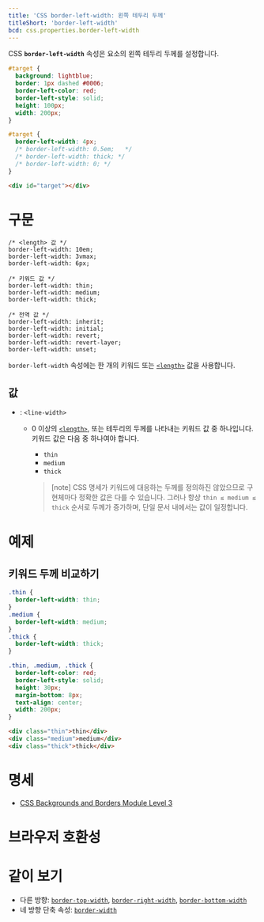 ```yaml
---
title: 'CSS border-left-width: 왼쪽 테두리 두께'
titleShort: 'border-left-width'
bcd: css.properties.border-left-width
---
```


CSS **`border-left-width`** 속성은 요소의 왼쪽 테두리 두께를 설정합니다.

```css hidden name=demo filename=style
#target {
  background: lightblue;
  border: 1px dashed #0006;
  border-left-color: red;
  border-left-style: solid;
  height: 100px;
  width: 200px;
}
```

```css hidden name=demo
#target {
  border-left-width: 4px;
  /* border-left-width: 0.5em;   */
  /* border-left-width: thick; */
  /* border-left-width: 0; */
}
```

```html hidden name=demo
<div id="target"></div>
```

<LiveExample height={180} lang="css" name="demo" />

# 구문

```css-prop
/* <length> 값 */
border-left-width: 10em;
border-left-width: 3vmax;
border-left-width: 6px;

/* 키워드 값 */
border-left-width: thin;
border-left-width: medium;
border-left-width: thick;

/* 전역 값 */
border-left-width: inherit;
border-left-width: initial;
border-left-width: revert;
border-left-width: revert-layer;
border-left-width: unset;
```

`border-left-width` 속성에는 한 개의 키워드 또는 [`<length>`] 값을 사용합니다.

## 값

- : `<line-width>`
  - 0 이상의 [`<length>`], 또는 테두리의 두께를 나타내는 키워드 값 중 하나입니다. 키워드 값은 다음 중 하나여야 합니다.
    - `thin`
    - `medium`
    - `thick`

    > [note] CSS 명세가 키워드에 대응하는 두께를 정의하진 않았으므로 구현체마다 정확한 값은 다를 수 있습니다. 그러나 항상 `thin ≤ medium ≤ thick` 순서로 두께가 증가하며, 단일 문서 내에서는 값이 일정합니다.

# 예제

## 키워드 두께 비교하기

```css hidden name=keywords
.thin {
  border-left-width: thin;
}
.medium {
  border-left-width: medium;
}
.thick {
  border-left-width: thick;
}
```

```css hidden name=keywords filename=style
.thin, .medium, .thick {
  border-left-color: red;
  border-left-style: solid;
  height: 30px;
  margin-bottom: 8px;
  text-align: center;
  width: 200px;
}
```

```html hidden name=keywords
<div class="thin">thin</div>
<div class="medium">medium</div>
<div class="thick">thick</div>
```

<LiveExample height={200} lang="css" name="keywords" />

# 명세

- [CSS Backgrounds and Borders Module Level 3](https://drafts.csswg.org/css-backgrounds/#the-border-width)

# 브라우저 호환성

<BrowserCompat data={props.bcd} />

# 같이 보기

- 다른 방향: [`border-top-width`], [`border-right-width`], [`border-bottom-width`]
- 네 방향 단축 속성: [`border-width`]

[`<length>`]: ./length
[`border-bottom-width`]: ./border-bottom-width
[`border-right-width`]: ./border-right-width
[`border-top-width`]: ./border-top-width
[`border-width`]: ./border-width
